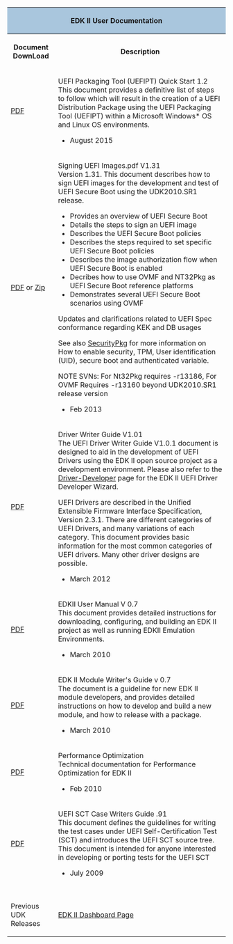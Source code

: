 
<div class="t_projects">
<table>
<tr><th colspan="4" style="background-color:#a9c6dd">EDK II User Documentation</th></tr>
<tr>
<th>Document DownLoad</th>
<th>Description</th>
</tr>
<tr>
    <td>
[https://github.com/tianocore-docs/Docs/raw/master/User_Docs/UEFI-PackagingToolQuickStartGuideRev_1_2.pdf PDF]

    </td>

    <td>
UEFI Packaging Tool (UEFIPT) Quick Start 1.2 <br>

This document provides a definitive list of steps to follow which will result in the creation of a UEFI Distribution Package using the UEFI Packaging Tool (UEFIPT) within a Microsoft Windows* OS and Linux OS environments.
* August 2015
    </td>
</tr>



<tr>
    <td>
[https://github.com/tianocore-docs/Docs/raw/master/User_Docs/SigningUefiImages%20-v1dot31.pdf PDF ] or
[https://github.com/tianocore-docs/Docs/raw/master/User_Docs/SigningUefiImages%20-v1dot31.zip Zip]

    </td>

    <td>
Signing UEFI Images.pdf V1.31 <br>
Version 1.31. This document describes how to sign UEFI images for the development and test of UEFI Secure Boot using the UDK2010.SR1 release.

*	Provides an overview of UEFI Secure Boot 
*	Details the steps to sign an UEFI image 
*	Describes the UEFI Secure Boot policies 
*	Describes the steps required to set specific UEFI Secure Boot policies 
*	Describes the image authorization flow when UEFI Secure Boot is enabled
*	Decribes how to use OVMF and NT32Pkg as UEFI Secure Boot reference platforms
*	Demonstrates several UEFI Secure Boot scenarios using OVMF
Updates and clarifications related to UEFI Spec conformance regarding KEK and DB usages


See also [[SecurityPkg]] for more information on How to enable security, TPM, User identification (UID), secure boot and authenticated variable.

NOTE SVNs: For Nt32Pkg requires -r13186, For OVMF Requires -r13160 beyond UDK2010.SR1 release version

* Feb 2013
    </td>
</tr>

<tr>
    <td>
[https://github.com/tianocore-docs/Docs/raw/master/Driver_Developer/UEFI%20Driver_Writer_Guide_V1.0.1_120308.pdf PDF]
    </td>

    <td>
Driver Writer Guide V1.01 <br>
The UEFI Driver Writer Guide V1.0.1 document is designed to aid in the development of UEFI Drivers using the EDK II open source project as a development environment. Please also refer to the [[Driver-Developer]] page for the EDK II UEFI Driver Developer Wizard.

UEFI Drivers are described in the Unified Extensible Firmware Interface Specification, Version 2.3.1. There are different categories of UEFI Drivers, and many variations of each category. This document provides basic information for the most common categories of UEFI drivers. Many other driver designs are possible.

* March 2012
    </td>
</tr>

<tr>
    <td>
[https://github.com/tianocore-docs/Docs/raw/master/User_Docs/EDKII_UserManual_0_7.pdf PDF]
    </td>

    <td>
EDKII User Manual V 0.7 <br>
This document provides detailed instructions for downloading, configuring, and building an EDK II project as well as running EDKII Emulation Environments.

* March 2010
    </td>
</tr>

<tr>
    <td>
[https://github.com/tianocore-docs/Docs/raw/master/User_Docs/EDKII%20Module%20Writer_s%20Guide_0_7.pdf PDF ]
    </td>

    <td>
EDK II Module Writer's Guide v 0.7<br>
The document is a guideline for new EDK II module developers, and provides detailed instructions on how to develop and build a new module, and
how to release with a package.

* March 2010
    </td>
</tr>


<tr>
    <td>
[https://github.com/tianocore-docs/Docs/raw/master/User_Docs/PerformanceOptimization_1_0.pdf  PDF]

    </td>

    <td>
Performance Optimization <br>
Technical documentation for Performance Optimization for EDK II

* Feb 2010
    </td>
</tr>
<tr>
    <td>
[https://github.com/tianocore-docs/Docs/raw/master/User_Docs/UEFI%20SCT%20Case%20Writers%20Guide_0_91.pdf PDF ]
    </td>

    <td>
UEFI SCT Case Writers Guide .91 <br>
This document defines the guidelines for writing the test cases under UEFI Self-Certification Test (SCT) and introduces the UEFI SCT source tree. This document is intended for anyone interested in developing or porting tests for the UEFI SCT
* July 2009
    </td>
</tr>
<tr>
    <td>

    </td>

    <td>

    </td>
</tr>
<tr>
    <td>

    </td>

    <td>

    </td>
</tr>
<tr>
    <td>

    </td>

    <td>

    </td>
</tr>
<tr>
    <td>
Previous UDK Releases
    </td>

    <td>
[[EdkII_dashboard| EDK II Dashboard Page]]
    </td>
</tr>
<tr></tr>

</table>